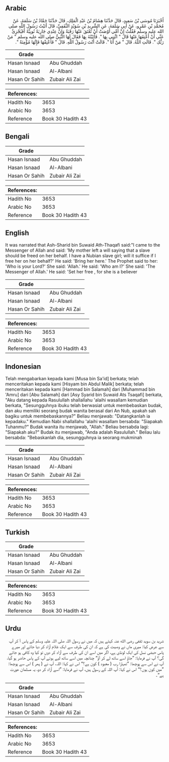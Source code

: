## Arabic


<div dir="rtl" lang="ar" style={{fontSize:'larger',backgroundColor:'#f8f9fa',padding:20}}>
أَخْبَرَنَا مُوسَى بْنُ سَعِيدٍ، قَالَ حَدَّثَنَا هِشَامُ بْنُ عَبْدِ الْمَلِكِ، قَالَ حَدَّثَنَا حَمَّادُ بْنُ سَلَمَةَ، عَنْ مُحَمَّدِ بْنِ عَمْرٍو، عَنْ أَبِي سَلَمَةَ، عَنِ الشَّرِيدِ بْنِ سُوَيْدٍ الثَّقَفِيِّ، قَالَ أَتَيْتُ رَسُولَ اللَّهِ صلى الله عليه وسلم فَقُلْتُ إِنَّ أُمِّي أَوْصَتْ أَنْ تُعْتَقَ عَنْهَا رَقَبَةٌ وَإِنَّ عِنْدِي جَارِيَةً نُوبِيَّةً أَفَيُجْزِئُ عَنِّي أَنْ أَعْتِقَهَا عَنْهَا قَالَ ‏"‏ ائْتِنِي بِهَا ‏"‏‏.‏ فَأَتَيْتُهُ بِهَا فَقَالَ لَهَا النَّبِيُّ صلى الله عليه وسلم ‏"‏ مَنْ رَبُّكِ ‏"‏‏.‏ قَالَتِ اللَّهُ‏.‏ قَالَ ‏"‏ مَنْ أَنَا ‏"‏‏.‏ قَالَتْ أَنْتَ رَسُولُ اللَّهِ‏.‏ قَالَ ‏"‏ فَأَعْتِقْهَا فَإِنَّهَا مُؤْمِنَةٌ ‏"‏‏.‏
</div>
<div style={{backgroundColor:'#f8f9fa',padding:20, marginBottom: 10}}><table> <thead> <tr> <th>Grade</th> <th></th> </tr> </thead> <tbody> <tr><td>Hasan Isnaad</td><td>Abu Ghuddah</td></tr><tr><td>Hasan Isnaad</td><td>Al-Albani</td></tr><tr><td>Hasan Or Sahih</td><td>Zubair Ali Zai</td></tr></tbody></table><table> <thead> <tr> <th>References:</th> <th></th> </tr> </thead> <tbody><tr><td>Hadith No</td><td>3653</td></tr><tr><td>Arabic No</td><td>3653</td></tr><tr><td>Reference</td><td>Book 30 Hadith 43</td></tr></tbody></table></div>

## Bengali


<div dir="ltr" lang="bn" style={{fontSize:'larger',backgroundColor:'#f8f9fa',padding:20}}>

</div>
<div style={{backgroundColor:'#f8f9fa',padding:20, marginBottom: 10}}><table> <thead> <tr> <th>Grade</th> <th></th> </tr> </thead> <tbody> <tr><td>Hasan Isnaad</td><td>Abu Ghuddah</td></tr><tr><td>Hasan Isnaad</td><td>Al-Albani</td></tr><tr><td>Hasan Or Sahih</td><td>Zubair Ali Zai</td></tr></tbody></table><table> <thead> <tr> <th>References:</th> <th></th> </tr> </thead> <tbody><tr><td>Hadith No</td><td>3653</td></tr><tr><td>Arabic No</td><td>3653</td></tr><tr><td>Reference</td><td>Book 30 Hadith 43</td></tr></tbody></table></div>

## English


<div dir="ltr" lang="en" style={{fontSize:'larger',backgroundColor:'#f8f9fa',padding:20}}>
It was narrated that Ash-Sharid bin Suwaid Ath-Thaqafi said:"I came to the Messenger of Allah and said: 'My mother left a will saying that a slave should be freed on her behalf. I have a Nubian slave girl; will it suffice if I free her on her behalf?' He said: 'Bring her here.' The Prophet said to her: 'Who is your Lord?' She said: 'Allah.' He said: 'Who am I?' She said: 'The Messenger of Allah.' He said: 'Set her free , for she is a believer
</div>
<div style={{backgroundColor:'#f8f9fa',padding:20, marginBottom: 10}}><table> <thead> <tr> <th>Grade</th> <th></th> </tr> </thead> <tbody> <tr><td>Hasan Isnaad</td><td>Abu Ghuddah</td></tr><tr><td>Hasan Isnaad</td><td>Al-Albani</td></tr><tr><td>Hasan Or Sahih</td><td>Zubair Ali Zai</td></tr></tbody></table><table> <thead> <tr> <th>References:</th> <th></th> </tr> </thead> <tbody><tr><td>Hadith No</td><td>3653</td></tr><tr><td>Arabic No</td><td>3653</td></tr><tr><td>Reference</td><td>Book 30 Hadith 43</td></tr></tbody></table></div>

## Indonesian


<div dir="ltr" lang="id" style={{fontSize:'larger',backgroundColor:'#f8f9fa',padding:20}}>
Telah mengabarkan kepada kami [Musa bin Sa'id] berkata; telah menceritakan kepada kami [Hisyam bin Abdul Malik] berkata; telah menceritakan kepada kami [Hammad bin Salamah] dari [Muhammad bin 'Amru] dari [Abu Salamah] dari [Asy Syarid bin Suwaid Ats Tsaqafi] berkata, "Aku datang kepada Rasulullah shallallahu 'alaihi wasallam kemudian berkata, "Sesungguhnya ibuku telah berwasiat untuk membebaskan budak, dan aku memiliki seorang budak wanita berasal dari An Nub, apakah sah bagiku untuk membebaskannya?" Beliau menjawab: "Datangkanlah ia kepadaku." Kemudian Nabi shallallahu 'alaihi wasallam bersabda: "Siapakah Tuhanmu?" Budak wanita itu menjawab, "Allah." Beliau bersabda lagi: "Siapakah aku?" Budak itu menjawab, "Anda adalah Rasulullah." Beliau lalu bersabda: "Bebaskanlah dia, sesungguhnya ia seorang mukminah
</div>
<div style={{backgroundColor:'#f8f9fa',padding:20, marginBottom: 10}}><table> <thead> <tr> <th>Grade</th> <th></th> </tr> </thead> <tbody> <tr><td>Hasan Isnaad</td><td>Abu Ghuddah</td></tr><tr><td>Hasan Isnaad</td><td>Al-Albani</td></tr><tr><td>Hasan Or Sahih</td><td>Zubair Ali Zai</td></tr></tbody></table><table> <thead> <tr> <th>References:</th> <th></th> </tr> </thead> <tbody><tr><td>Hadith No</td><td>3653</td></tr><tr><td>Arabic No</td><td>3653</td></tr><tr><td>Reference</td><td>Book 30 Hadith 43</td></tr></tbody></table></div>

## Turkish


<div dir="ltr" lang="tr" style={{fontSize:'larger',backgroundColor:'#f8f9fa',padding:20}}>

</div>
<div style={{backgroundColor:'#f8f9fa',padding:20, marginBottom: 10}}><table> <thead> <tr> <th>Grade</th> <th></th> </tr> </thead> <tbody> <tr><td>Hasan Isnaad</td><td>Abu Ghuddah</td></tr><tr><td>Hasan Isnaad</td><td>Al-Albani</td></tr><tr><td>Hasan Or Sahih</td><td>Zubair Ali Zai</td></tr></tbody></table><table> <thead> <tr> <th>References:</th> <th></th> </tr> </thead> <tbody><tr><td>Hadith No</td><td>3653</td></tr><tr><td>Arabic No</td><td>3653</td></tr><tr><td>Reference</td><td>Book 30 Hadith 43</td></tr></tbody></table></div>

## Urdu


<div dir="rtl" lang="ur" style={{fontSize:'larger',backgroundColor:'#f8f9fa',padding:20}}>
شرید بن سوید ثقفی رضی الله عنہ کہتے ہیں کہ میں نے رسول اللہ صلی اللہ علیہ وسلم کے پاس آ کر آپ سے عرض کیا: میری ماں نے وصیت کی ہے کہ ان کی طرف سے ایک غلام آزاد کر دیا جائے اور میرے پاس حبشی نسل کی ایک لونڈی ہے، اگر میں اسے ان کی طرف سے آزاد کر دوں تو کیا وہ کافی ہو جائے گی؟ آپ نے فرمایا: ”جاؤ اسے ساتھ لے کر آؤ“ چنانچہ میں اسے ساتھ لیے ہوئے آپ کے پاس حاضر ہو گیا، آپ نے اس سے پوچھا: ”تمہارا رب ( معبود ) کون ہے؟“ اس نے کہا: اللہ، آپ نے ( پھر ) اس سے پوچھا: ”میں کون ہوں؟“ اس نے کہا: آپ اللہ کے رسول ہیں، آپ نے فرمایا: ”اسے آزاد کر دو، یہ مسلمان عورت ہے“۔
</div>
<div style={{backgroundColor:'#f8f9fa',padding:20, marginBottom: 10}}><table> <thead> <tr> <th>Grade</th> <th></th> </tr> </thead> <tbody> <tr><td>Hasan Isnaad</td><td>Abu Ghuddah</td></tr><tr><td>Hasan Isnaad</td><td>Al-Albani</td></tr><tr><td>Hasan Or Sahih</td><td>Zubair Ali Zai</td></tr></tbody></table><table> <thead> <tr> <th>References:</th> <th></th> </tr> </thead> <tbody><tr><td>Hadith No</td><td>3653</td></tr><tr><td>Arabic No</td><td>3653</td></tr><tr><td>Reference</td><td>Book 30 Hadith 43</td></tr></tbody></table></div>